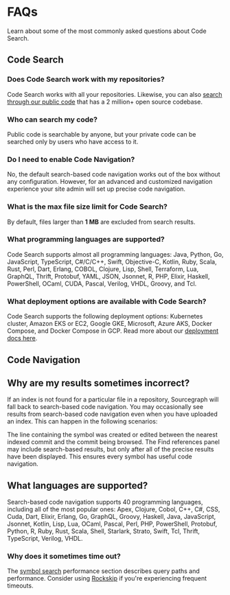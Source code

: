 # FAQs

<p className="subtitle">Learn about some of the most commonly asked questions about Code Search.</p>

## Code Search

### Does Code Search work with my repositories?

Code Search works with all your repositories. Likewise, you can also [search through our public code](https://sourcegraph.com/search) that has a 2 million+ open source codebase.

### Who can search my code?

Public code is searchable by anyone, but your private code can be searched only by users who have access to it.

### Do I need to enable Code Navigation?

No, the default search-based code navigation works out of the box without any configuration. However, for an advanced and customized navigation experience your site admin will set up precise code navigation.

### What is the max file size limit for Code Search?

By default, files larger than **1 MB** are excluded from search results.

### What programming languages are supported?

Code Search supports almost all programming languages: Java, Python, Go, JavaScript, TypeScript, C#/C/C++, Swift, Objective-C, Kotlin, Ruby, Scala, Rust, Perl, Dart, Erlang, COBOL, Clojure, Lisp, Shell, Terraform, Lua, GraphQL, Thrift, Protobuf, YAML, JSON, Jsonnet, R, PHP, Elixir, Haskell, PowerShell, OCaml, CUDA, Pascal, Verilog, VHDL, Groovy, and Tcl.

### What deployment options are available with Code Search?

Code Search supports the following deployment options: Kubernetes cluster, Amazon EKS or EC2, Google GKE, Microsoft, Azure AKS, Docker Compose, and Docker Compose in GCP. Read more about our [deployment docs here](/admin/deploy).

## Code Navigation

## Why are my results sometimes incorrect?

If an index is not found for a particular file in a repository, Sourcegraph will fall back to search-based code navigation. You may occasionally see results from search-based code navigation even when you have uploaded an index. This can happen in the following scenarios:

The line containing the symbol was created or edited between the nearest indexed commit and the commit being browsed.
The Find references panel may include search-based results, but only after all of the precise results have been displayed. This ensures every symbol has useful code navigation.

## What languages are supported?

Search-based code navigation supports 40 programming languages, including all of the most popular ones: Apex, Clojure, Cobol, C++, C#, CSS, Cuda, Dart, Elixir, Erlang, Go, GraphQL, Groovy, Haskell, Java, JavaScript, Jsonnet, Kotlin, Lisp, Lua, OCaml, Pascal, Perl, PHP, PowerShell, Protobuf, Python, R, Ruby, Rust, Scala, Shell, Starlark, Strato, Swift, Tcl, Thrift, TypeScript, Verilog, VHDL.

### Why does it sometimes time out?

The [symbol search](/code-search/types/symbol) performance section describes query paths and performance. Consider using [Rockskip](/code-search/code-navigation/rockskip) if you're experiencing frequent timeouts.
